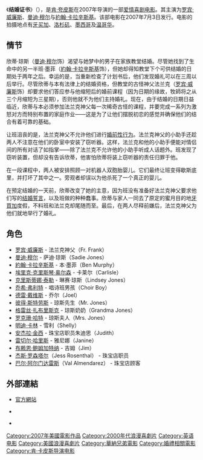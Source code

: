 {{noteTA
|T=zh-cn:结婚证书 (电影); zh-tw:結婚糾察隊; zh-hk:准婚人玩謝準新人;
|G1=Movie
|G2=Show
}}
{{Infobox Film
| name           = 结婚证书
| original_name  = {{lang|en|''License to Wed''}}
| cn_name        = 结婚证书
| hk_name        = 准婚人玩謝準新人
| tw_name        = 結婚糾察隊
| image          = License to wed.jpg
| caption        = 电影的宣传海报
| director       = [[肯·夸皮斯|肯·夸皮斯]]<!--[[世界人名翻译大辞典|世界人名翻译大辞典]]-->
| producer       = [[米凯·梅达沃伊|米凯·梅达沃伊]]<!-- {{希伯來語譯音表}}-->
| writer         = [[金·巴克|金·巴克]]<br>[[蒂姆·拉斯马森|蒂姆·拉斯马森]]<br>[[文森特·迪梅利奥|文森特·迪梅利奥]]<br>[[韦恩·劳埃德|韦恩·劳埃德]]
| narrator       = 
| starring       = [[罗宾·威廉斯|罗宾·威廉斯]]<br>[[曼迪·穆尔|曼迪·穆尔]]<br>[[約翰·卡拉辛斯基|約翰·卡拉辛斯基]]<br>[[埃里克·克里斯琴·奥尔森|埃里克·克里斯琴·奥尔森]]<br>[[德雷·戴维斯|德雷·戴维斯]]
| music          = [[克里斯托夫·贝克|克里斯托夫·贝克]]
| cinematography = 约翰·贝利
| editing        = 凯瑟琳·惠莫夫
| distributor    = [[华纳兄弟|华纳兄弟]]
| released       = 2007年7月3日<br />英国：2007年8月28日<br />台湾：2007年8月3日
| runtime        = 1小时40分
| country        = {{USA}}
| language       = [[英语|英语]]
| budget         = [[美元|USD]] 35,000,000
| gross          = [[美元|USD]] 71,128,322（全世界）  	
| preceded_by    = 
| followed_by    = 
| website        = 
| amg_id         = 
| imdb_id        = 0762114
}}
《'''结婚证书'''》（{{lang-en|''License to Wed''}}），是[[肯·夸皮斯|肯·夸皮斯]]在2007年导演的一部[[爱情喜剧电影|爱情喜剧电影]]。其主演为[[罗宾·威廉斯|罗宾·威廉斯]]、[[曼迪·穆尔|曼迪·穆尔]]与[[約翰·卡拉辛斯基|約翰·卡拉辛斯基]]。该部电影在2007年7月3日发行。电影的拍摄地点有[[牙买加|牙买加]]、[[洛杉矶|洛杉矶]]、[[墨西哥|墨西哥]]及[[温哥华|温哥华]]。

== 情节 ==
欣蒂·琼斯（[[曼迪·穆尔|曼迪·穆尔]]饰）渴望与她梦中的男子在家族教堂结婚。尽管她找到了生命中的另一半班·墨菲（[[約翰·卡拉辛斯基|約翰·卡拉辛斯基]]饰），但她却得知教堂下个可供结婚的日期处于两年之后。幸运的是，当重新检查了计划书后，他们发现婚礼可以在三周以后举行。尽管欣蒂与本有法律上的结婚资格，但教堂的古怪神父法兰克（[[罗宾·威廉斯|罗宾·威廉斯]]饰）却要求他们答应参与他缩短后的婚前课程（因为日期的缘故，牧師将之从三个月缩短为三星期），否则他就不为他们主持婚礼。现在，由于结婚的日期日益临近，欣蒂与本必须参加法兰克神父每一次稀奇古怪的课程，并要完成一系列为激怒对方而特别布置的家庭作业——这是为了让他们摆脱初恋的感觉并确保他们的结合有着可靠的基础。

让班沮丧的是，法兰克神父不允许他们进行[[婚前性行为|婚前性行为]]。法兰克神父的小助手还趁两人不注意在他们的卧室中安装了窃听器。这样，法兰克和他的小助手便能对情侣间的所有对话了如指掌——除了法兰克不允许他的小助手听成人话题外。班发现了窃听装置，但却没有告诉欣蒂，他害怕欣蒂将装上窃听器的责任归罪于他。

在一段课程中，两人被安排照顾一对机器人双胞胎婴儿。它们最终让班变得歇斯底里，并打坏了其中之一。旁观者却误以为他杀死了一个真正的婴儿。

在预定结婚的一天前，欣蒂改变了她的主意，因为班没有准备好法兰克神父要求他们写的[[结婚誓言|结婚誓言]]，以及班做的种种蠢事。欣蒂与家人一同去了原定的蜜月目的地[[牙買加|牙買加]]度假，不料班和法兰克却尾随而至。最后，在两人尽释前嫌后，法兰克神父为他们就地举行了婚礼。

==角色==
*[[罗宾·威廉斯|罗宾·威廉斯]] - 法兰克神父（Fr. Frank）
*[[曼迪·穆尔|曼迪·穆尔]] - 萨迪·琼斯（Sadie Jones）
*[[約翰·卡拉辛斯基|約翰·卡拉辛斯基]] - 本·墨菲（Ben Murphy）
*[[埃里克·克里斯琴·奥尔森|埃里克·克里斯琴·奥尔森]] - 卡莱尔（Carlisle）
*[[克里斯蒂娜·泰勒|克里斯蒂娜·泰勒]] - 琳赛·琼斯（Lindsey Jones）
*[[乔希·弗利特|乔希·弗利特]] - 唱诗班男孩（Choir Boy）
*[[德雷·戴维斯|德雷·戴维斯]] - 乔尔（Joel）
*[[彼得·斯特劳斯|彼得·斯特劳斯]] - 琼斯先生（Mr. Jones）
*[[格雷丝·扎布里斯克|格雷丝·扎布里斯克]] - 琼斯奶奶（Grandma Jones）
*[[罗克珊·哈特|罗克珊·哈特]] - 琼斯夫人（Mrs. Jones）
*[[明迪·卡林|明迪·卡林]] - 雪利（Shelly）
*[[安杰拉·金西|安杰拉·金西]] - 珠宝店职员朱迪思（Judith）
*[[雷切尔·哈里斯|雷切尔·哈里斯]] - 雅尼娜（Janine）
*[[布赖恩·鲍姆加特纳|布赖恩·鲍姆加特纳]] - 吉姆（Jim）
*[[杰斯·罗森塔尔|杰斯·罗森塔尔]]（Jess Rosenthal） - 珠宝店职员
*[[巴尔·阿尔门达雷斯|巴尔·阿尔门达雷斯]]（Val Almendarez） - 珠宝店顾客<!-- 据[[世界人名翻译大辞典|世界人名翻译大辞典]] -->

==外部連結==
*{{en}} [http://licensetowedthemovie.warnerbros.com/ 官方網站] {{Wayback|url=http://licensetowedthemovie.warnerbros.com/ |date=20070630170635 }}
*{{en}} {{imdb title|id=0762114|title=结婚证书}}
*{{en}} {{rotten-tomatoes|id=10007597-license_to_wed|title=结婚证书}}

{{DEFAULTSORT:License to Wed}}
[[Category:2007年美國電影作品|Category:2007年美國電影作品]]
[[Category:2000年代浪漫喜劇片|Category:2000年代浪漫喜劇片]]
[[Category:英语电影|Category:英语电影]]
[[Category:美國浪漫喜劇片|Category:美國浪漫喜劇片]]
[[Category:華納兄弟電影|Category:華納兄弟電影]]
[[Category:婚禮相關電影|Category:婚禮相關電影]]
[[Category:肯·卡皮斯导演电影|Category:肯·卡皮斯导演电影]]
